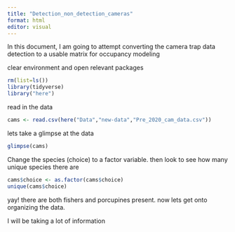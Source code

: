 ```yaml
---
title: "Detection_non_detection_cameras"
format: html
editor: visual
---
```


In this document, I am going to attempt converting the camera trap data detection to a usable matrix for occupancy modeling

clear environment and open relevant packages

```r
rm(list=ls())
library(tidyverse)
library("here")
```

read in the data

```r
cams <- read.csv(here("Data","new-data","Pre_2020_cam_data.csv"))
```

lets take a glimpse at the data

```r
glimpse(cams)
```

Change the species (choice) to a factor variable. then look to see how many unique species there are

```r
cams$choice <- as.factor(cams$choice)
unique(cams$choice)
```

yay! there are both fishers and porcupines present. now lets get onto organizing the data.

I will be taking a lot of information
